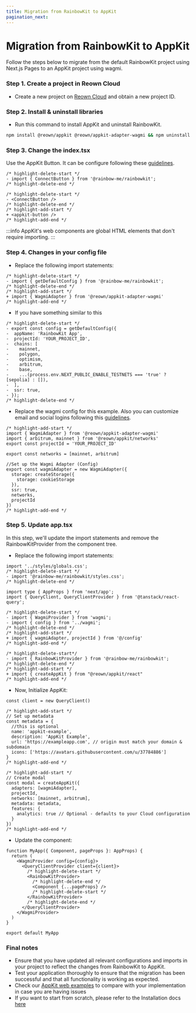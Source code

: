 ```yaml
---
title: Migration from RainbowKit to AppKit
pagination_next:
---
```


# Migration from RainbowKit to AppKit

Follow the steps below to migrate from the default RainbowKit project using Next.js Pages to an AppKit project using wagmi.

### Step 1. Create a project in Reown Cloud

- Create a new project on [Reown Cloud](https://cloud.reown.com) and obtain a new project ID.

### Step 2. Install & uninstall libraries

- Run this command to install AppKit and uninstall RainbowKit.

```bash npm2yarn
npm install @reown/appkit @reown/appkit-adapter-wagmi && npm uninstall @rainbow-me/rainbowkit
```

### Step 3. Change the index.tsx

Use the AppKit Button. It can be configure following these [guidelines](https://docs.walletconnect.com/appkit/react-native/core/components#w3mbutton-).

```tsx
/* highlight-delete-start */
- import { ConnectButton } from '@rainbow-me/rainbowkit';
/* highlight-delete-end */

/* highlight-delete-start */
- <ConnectButton />
/* highlight-delete-end */
/* highlight-add-start */
+ <appkit-button />
/* highlight-add-end */
```

:::info
AppKit's web components are global HTML elements that don't require importing.
:::

### Step 4. Changes in your config file

- Replace the following import statements:

```tsx
/* highlight-delete-start */
- import { getDefaultConfig } from '@rainbow-me/rainbowkit';
/* highlight-delete-end */
/* highlight-add-start */
+ import { WagmiAdapter } from '@reown/appkit-adapter-wagmi'
/* highlight-add-end */
```

- If you have something similar to this

```tsx
/* highlight-delete-start */
- export const config = getDefaultConfig({
-  appName: 'RainbowKit App',
-  projectId: 'YOUR_PROJECT_ID',
-  chains: [
-    mainnet,
-    polygon,
-    optimism,
-    arbitrum,
-    base,
-    ...(process.env.NEXT_PUBLIC_ENABLE_TESTNETS === 'true' ? [sepolia] : []),
-  ],
-  ssr: true,
- });
/* highlight-delete-end */
```

- Replace the wagmi config for this example. Also you can customize email and social logins following this [guidelines](https://docs.walletconnect.com/appkit/react/onboarding/socials).

```tsx
/* highlight-add-start */
import { WagmiAdapter } from '@reown/appkit-adapter-wagmi'
import { arbitrum, mainnet } from '@reown/appkit/networks'
export const projectId = 'YOUR_PROJECT_ID'

export const networks = [mainnet, arbitrum]

//Set up the Wagmi Adapter (Config)
export const wagmiAdapter = new WagmiAdapter({
  storage: createStorage({
    storage: cookieStorage
  }),
  ssr: true,
  networks,
  projectId
})
/* highlight-add-end */
```

### Step 5. Update app.tsx

In this step, we'll update the import statements and remove the RainbowKitProvider from the component tree.

- Replace the following import statements:

```tsx
import '../styles/globals.css';
/* highlight-delete-start */
- import '@rainbow-me/rainbowkit/styles.css';
/* highlight-delete-end */

import type { AppProps } from 'next/app';
import { QueryClient, QueryClientProvider } from '@tanstack/react-query';

/* highlight-delete-start */
- import { WagmiProvider } from 'wagmi';
- import { config } from '../wagmi';
/* highlight-delete-end */
/* highlight-add-start */
+ import { wagmiAdapter, projectId } from '@/config'
/* highlight-add-end */

/* highlight-delete-start*/
- import { RainbowKitProvider } from '@rainbow-me/rainbowkit';
/* highlight-delete-end */
/* highlight-add-start */
+ import { createAppKit } from "@reown/appkit/react"
/* highlight-add-end */

```

- Now, Initialize AppKit:

```tsx
const client = new QueryClient()

/* highlight-add-start */
// Set up metadata
const metadata = {
  //this is optional
  name: 'appkit-example',
  description: 'AppKit Example',
  url: 'https://exampleapp.com', // origin must match your domain & subdomain
  icons: ['https://avatars.githubusercontent.com/u/37784886']
}
/* highlight-add-end */

/* highlight-add-start */
// Create modal
const modal = createAppKit({
  adapters: [wagmiAdapter],
  projectId,
  networks: [mainnet, arbitrum],
  metadata: metadata,
  features: {
    analytics: true // Optional - defaults to your Cloud configuration
  }
})
/* highlight-add-end */
```

- Update the component:

```tsx
function MyApp({ Component, pageProps }: AppProps) {
  return (
    <WagmiProvider config={config}>
      <QueryClientProvider client={client}>
        /* highlight-delete-start */
        <RainbowKitProvider>
          /* highlight-delete-end */
          <Component {...pageProps} />
          /* highlight-delete-start */
        </RainbowKitProvider>
        /* highlight-delete-end */
      </QueryClientProvider>
    </WagmiProvider>
  )
}

export default MyApp
```

### Final notes

- Ensure that you have updated all relevant configurations and imports in your project to reflect the changes from RainbowKit to AppKit.
- Test your application thoroughly to ensure that the migration has been successful and that all functionality is working as expected.
- Check our [AppKit web examples](https://github.com/reown-com/appkit/tree/main/examples) to compare with your implementation in case you are having issues
- If you want to start from scratch, please refer to the Installation docs [here](/appkit/overview)

